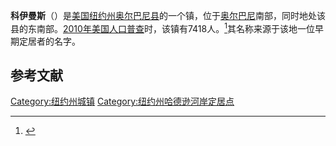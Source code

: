 {{Infobox settlement
|official_name            = 科伊曼斯
|settlement_type          = 镇
|nickname                 = 
|motto                    =

<!-- Images -->
|image_skyline            = Alcove Reservoir.jpg
|imagesize                = 
|image_caption            =
|image_flag               = 
|image_seal               =

<!-- Maps -->
|image_map                 = Albany County New York incorporated and unincorporated areas Coeymans highlighted.svg
|mapsize                  = 300px
|map_caption              = 

<!-- Location -->
|coordinates_display      = inline,title
|coordinates_region       = US-NY
|subdivision_type         = [[国家|国家]]
|subdivision_name         = [[美国|美国]]
|subdivision_type1        = [[美国行政区划|州]]
|subdivision_name1        = [[纽约州|纽约州]]
|subdivision_type2        = [[纽约州行政区划|县]]
|subdivision_name2        = [[奥尔巴尼县_(纽约州)|奥尔巴尼县]]
|government_footnotes     = 
|government_type          = 
|established_title        =
|established_date         =

<!-- Area -->
|unit_pref  =  Imperial
|area_footnotes           = 
|area_magnitude           = 
|area_total_km2           = 137.5
|area_land_km2            = 129.9
|area_water_km2           = 7.6
|area_total_sq_mi         = 53.1
|area_land_sq_mi          = 50.2
|area_water_sq_mi         = 2.9
|area_water_percent       = 5.50

<!-- Population -->
|population_as_of         = [[2010年美国人口普查|2010]]
|population_footnotes     = 
|population_total         = 7,418
|population_density_km2   = 
|population_density_sq_mi =

<!-- General information -->
|timezone                 = [[美国东部时间|美国东部时间]]
|utc_offset               = -5
|timezone_DST             = EDT
|utc_offset_DST           = -4
|elevation_footnotes      = 
|elevation_m              = 447
|elevation_ft             = 1467
|latd = 42 |latm = 28 |lats = 26 |latNS = N
|longd = 73 |longm = 47 |longs = 32 |longEW = W

<!-- Area/postal codes & others -->
|postal_code_type         = [[美国邮政编码|邮政编码]]
|postal_code              = 12143
|area_code                = [[美国电话区号518|518]]
|website                  = [http://www.coeymans.org/ Town of Coeymans] 
|footnotes                = 
}}
'''科伊曼斯'''（{{lang-en|Coeymans}}）是[[美国|美国]][[纽约州|纽约州]][[奥尔巴尼县_(纽约州)|奥尔巴尼县]]的一个镇，位于[[奥尔巴尼|奥尔巴尼]]南部，同时地处该县的东南部。[[2010年美国人口普查|2010年美国人口普查]]时，该镇有7418人。<ref name>{{cite web|url=http://factfinder2.census.gov|publisher=[[United_States_Census_Bureau|United States Census Bureau]]|title=American FactFinder|accessdate=2020-09-15|archive-date=2013-09-11|archive-url=https://web.archive.org/web/20130911234518/http://factfinder2.census.gov/|dead-url=no}}</ref>其名称来源于该地一位早期定居者的名字。

== 参考文献 ==
{{reflist}}

{{NY-stub}}
[[Category:纽约州城镇|Category:纽约州城镇]]
[[Category:纽约州哈德逊河岸定居点|Category:纽约州哈德逊河岸定居点]]